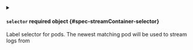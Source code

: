 


<details className="config-field" data-expandable="true">
<summary>

#### `selector` <span className="config-field-required" data-required="false">required</span> <span className="config-field-type">object</span> <span className="config-field-default"></span> <span className="config-field-enum"></span> {#spec-streamContainer-selector}

Label selector for pods. The newest matching pod will be used to stream logs from

</summary>

<PartialSelectorreference />


</details>


<PartialContainer />
